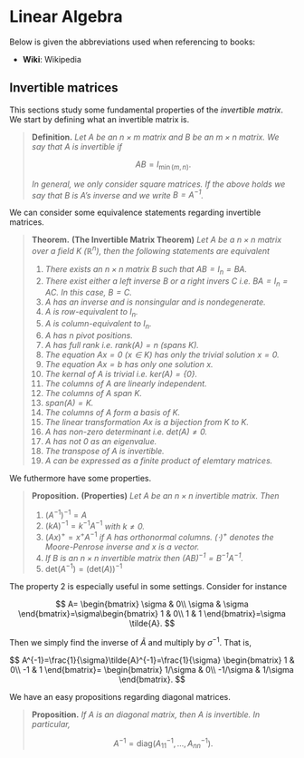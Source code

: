 # Linear Algebra
Below is given the abbreviations used when referencing to books:

  - **Wiki**: Wikipedia

## Invertible matrices

This sections study some fundamental properties of the *invertible matrix*\index{invertible matrix}. We start by defining what an invertible matrix is.

<blockquote class = "def">

**Definition.** _Let $A$ be an $n\times m$ matrix and $B$ be an $m\times n$ matrix. We say that $A$ is invertible if_

$$
AB=I_{\min(m,n)}.
$$

_In general, we only consider square matrices. If the above holds we say that $B$ is $A$'s inverse and we write $B=A^{-1}$._

</blockquote>

We can consider some equivalence statements regarding invertible matrices.

<blockquote class = "thm">

**Theorem.** **(The Invertible Matrix Theorem)** _Let $A$ be a $n\times n$ matrix over a field $K$ ($\mathbb{R}^n$), then the following statements are equivalent_

  1. _There exists an $n\times n$ matrix $B$ such that $AB=I_n=BA$._
  2. _There exist either a left inverse $B$ or a right invers $C$ i.e. $BA=I_n=AC$. In this case, $B=C$._
  3. _$A$ has an inverse and is nonsingular and is nondegenerate._
  4. _$A$ is row-equivalent to $I_n$._
  5. _$A$ is column-equivalent to $I_n$._
  6. _$A$ has $n$ pivot positions._
  7. _$A$ has full rank i.e. $\text{rank}(A)=n$ (spans $K$)._
  8. _The equation $Ax=0$ ($x\in K$) has only the trivial solution $x=0$._
  9. _The equation $Ax=b$ has only one solution $x$._
  10. _The kernal of $A$ is trivial i.e. $\text{ker}(A)=\{0\}$._
  11. _The columns of $A$ are linearly independent._
  12. _The columns of $A$ span $K$._
  13. _$\text{span}(A)=K$._
  14. _The columns of $A$ form a basis of $K$._
  15. _The linear transformation $Ax$ is a bijection from $K$ to $K$._
  16. _$A$ has non-zero determinant i.e. $\text{det}(A)\ne 0$._
  17. _$A$ has not 0 as an eigenvalue._
  18. _The transpose of $A$ is invertible._
  19. _$A$ can be expressed as a finite product of elemtary matrices._

</blockquote>

We futhermore have some properties.

<blockquote class = "prop">

**Proposition.** **(Properties)** _Let $A$ be an $n\times n$ invertible matrix. Then_

  1. $(A^{-1})^{-1}=A$
  2. $(kA)^{-1}=k^{-1}A^{-1}$ _with $k\ne 0$._
  3. $(Ax)^+=x^+A^{-1}$ _if $A$ has orthonormal columns. $(\cdot)^+$ denotes the Moore-Penrose inverse and $x$ is a vector._
  4. _If $B$ is an $n\times n$ invertible matrix then $(AB)^{-1}=B^{-1}A^{-1}$._
  5. $\text{det}(A^{-1})=(\text{det}(A))^{-1}$

</blockquote>

The property 2 is especially useful in some settings. Consider for instance

$$
A=
\begin{bmatrix}
\sigma & 0\\
\sigma & \sigma
\end{bmatrix}=\sigma\begin{bmatrix}
1 & 0\\
1 & 1
\end{bmatrix}=\sigma \tilde{A}.
$$

Then we simply find the inverse of $\tilde{A}$ and multiply by $\sigma^{-1}$. That is,

$$
A^{-1}=\frac{1}{\sigma}\tilde{A}^{-1}=\frac{1}{\sigma}
\begin{bmatrix}
1 & 0\\
-1 & 1
\end{bmatrix}=
\begin{bmatrix}
1/\sigma & 0\\
-1/\sigma & 1/\sigma
\end{bmatrix}.
$$

We have an easy propositions regarding diagonal matrices.

<blockquote class = "prop">

**Proposition.** _If $A$ is an diagonal matrix\index{diagonal matrix}, then $A$ is invertible. In particular,_

$$
A^{-1}=\text{diag}(A_{11}^{-1},...,A_{nn}^{-1}).
$$

</blockquote>